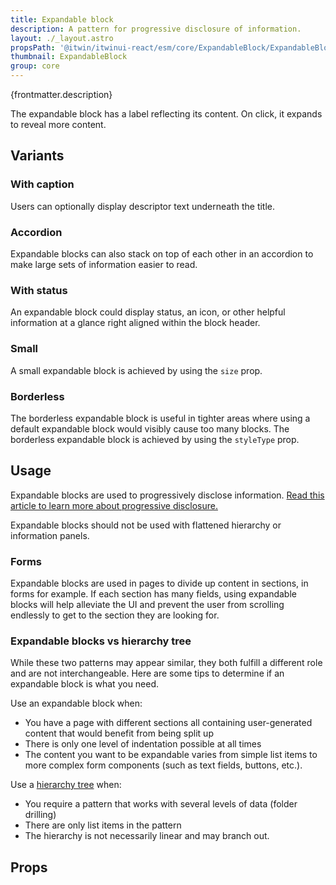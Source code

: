 ```yaml
---
title: Expandable block
description: A pattern for progressive disclosure of information.
layout: ./_layout.astro
propsPath: '@itwin/itwinui-react/esm/core/ExpandableBlock/ExpandableBlock.d.ts'
thumbnail: ExpandableBlock
group: core
---
```



<p>{frontmatter.description}</p>

<LiveExample src='ExpandableBlock.main.tsx'>
  <AllExamples.ExpandableBlockMainExample client:load />
</LiveExample>

The expandable block has a label reflecting its content. On click, it expands to reveal more content.

## Variants

### With caption

Users can optionally display descriptor text underneath the title.

<LiveExample src='ExpandableBlock.withcaption.tsx'>
  <AllExamples.ExpandableBlockWithCaptionExample client:load />
</LiveExample>

### Accordion

Expandable blocks can also stack on top of each other in an accordion to make large sets of information easier to read.

<LiveExample src='ExpandableBlock.accordion.tsx'>
  <AllExamples.ExpandableBlockAccordionExample client:load />
</LiveExample>

### With status

An expandable block could display status, an icon, or other helpful information at a glance right aligned within the block header.

<LiveExample src='ExpandableBlock.status.tsx'>
  <AllExamples.ExpandableBlockStatusExample client:load />
</LiveExample>

### Small

A small expandable block is achieved by using the `size` prop.

<LiveExample src='ExpandableBlock.small.tsx'>
  <AllExamples.ExpandableBlockSmallExample client:load />
</LiveExample>

### Borderless

The borderless expandable block is useful in tighter areas where using a default expandable block would visibly cause too many blocks. The borderless expandable block is achieved by using the `styleType` prop.

<LiveExample src='ExpandableBlock.borderless.tsx'>
  <AllExamples.ExpandableBlockBorderlessExample client:load />
</LiveExample>

## Usage

Expandable blocks are used to progressively disclose information. [Read this article to learn more about progressive disclosure.](https://www.nngroup.com/articles/progressive-disclosure/)

Expandable blocks should not be used with flattened hierarchy or information panels.

### Forms

Expandable blocks are used in pages to divide up content in sections, in forms for example. If each section has many fields, using expandable blocks will help alleviate the UI and prevent the user from scrolling endlessly to get to the section they are looking for.

<LiveExample src='ExpandableBlock.form.tsx'>
  <AllExamples.ExpandableBlockFormExample client:load />
</LiveExample>

### Expandable blocks vs hierarchy tree

While these two patterns may appear similar, they both fulfill a different role and are not interchangeable. Here are some tips to determine if an expandable block is what you need.

Use an expandable block when:

- You have a page with different sections all containing user-generated content that would benefit from being split up
- There is only one level of indentation possible at all times
- The content you want to be expandable varies from simple list items to more complex form components (such as text fields, buttons, etc.).

Use a [hierarchy tree](tree) when:

- You require a pattern that works with several levels of data (folder drilling)
- There are only list items in the pattern
- The hierarchy is not necessarily linear and may branch out.

## Props

<PropsTable path={frontmatter.propsPath} />

